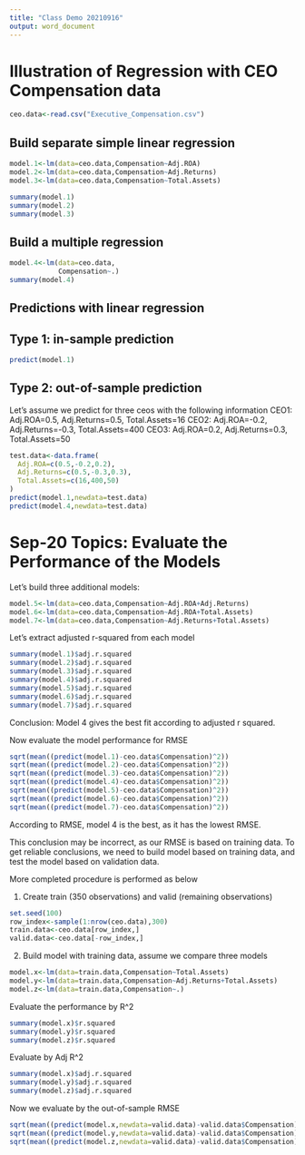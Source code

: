 ```yaml
---
title: "Class Demo 20210916"
output: word_document
---
```


# Illustration of Regression with CEO Compensation data
```r
ceo.data<-read.csv("Executive_Compensation.csv")
```

## Build separate simple linear regression
```r
model.1<-lm(data=ceo.data,Compensation~Adj.ROA)
model.2<-lm(data=ceo.data,Compensation~Adj.Returns)
model.3<-lm(data=ceo.data,Compensation~Total.Assets)

summary(model.1)
summary(model.2)
summary(model.3)
```

## Build a multiple regression
```r
model.4<-lm(data=ceo.data,
            Compensation~.)
summary(model.4)
```

## Predictions with linear regression
## Type 1: in-sample prediction
```r
predict(model.1)
```

## Type 2: out-of-sample prediction
Let's assume we predict for three ceos with the following information
CEO1: Adj.ROA=0.5, Adj.Returns=0.5, Total.Assets=16
CEO2: Adj.ROA=-0.2, Adj.Returns=-0.3, Total.Assets=400
CEO3: Adj.ROA=0.2, Adj.Returns=0.3, Total.Assets=50

```r
test.data<-data.frame(
  Adj.ROA=c(0.5,-0.2,0.2),
  Adj.Returns=c(0.5,-0.3,0.3),
  Total.Assets=c(16,400,50)
)
predict(model.1,newdata=test.data)
predict(model.4,newdata=test.data)
```


# Sep-20 Topics: Evaluate the Performance of the Models
Let's build three additional models:
```r
model.5<-lm(data=ceo.data,Compensation~Adj.ROA+Adj.Returns)
model.6<-lm(data=ceo.data,Compensation~Adj.ROA+Total.Assets)
model.7<-lm(data=ceo.data,Compensation~Adj.Returns+Total.Assets)
```

Let's extract adjusted r-squared from each model
```r
summary(model.1)$adj.r.squared
summary(model.2)$adj.r.squared
summary(model.3)$adj.r.squared
summary(model.4)$adj.r.squared
summary(model.5)$adj.r.squared
summary(model.6)$adj.r.squared
summary(model.7)$adj.r.squared

```
Conclusion: Model 4 gives the best fit according to adjusted r squared.

Now evaluate the model performance for RMSE
```r
sqrt(mean((predict(model.1)-ceo.data$Compensation)^2))
sqrt(mean((predict(model.2)-ceo.data$Compensation)^2))
sqrt(mean((predict(model.3)-ceo.data$Compensation)^2))
sqrt(mean((predict(model.4)-ceo.data$Compensation)^2))
sqrt(mean((predict(model.5)-ceo.data$Compensation)^2))
sqrt(mean((predict(model.6)-ceo.data$Compensation)^2))
sqrt(mean((predict(model.7)-ceo.data$Compensation)^2))

```

According to RMSE, model 4 is the best, as it has the lowest RMSE.

This conclusion may be incorrect, as our RMSE is based on training data. To get reliable conclusions, we need to build model based on training data, and test the model based on validation data.

More completed procedure is performed as below

1) Create train (350 observations) and valid  (remaining observations)
```r
set.seed(100)
row_index<-sample(1:nrow(ceo.data),300)
train.data<-ceo.data[row_index,]
valid.data<-ceo.data[-row_index,]
```

2) Build model with training data, assume we compare three models
```r
model.x<-lm(data=train.data,Compensation~Total.Assets)
model.y<-lm(data=train.data,Compensation~Adj.Returns+Total.Assets)
model.z<-lm(data=train.data,Compensation~.)
```

Evaluate the performance by R^2
```r
summary(model.x)$r.squared
summary(model.y)$r.squared
summary(model.z)$r.squared
```

Evaluate by Adj R^2
```r
summary(model.x)$adj.r.squared
summary(model.y)$adj.r.squared
summary(model.z)$adj.r.squared
```
Now we evaluate by the out-of-sample RMSE
```r
sqrt(mean((predict(model.x,newdata=valid.data)-valid.data$Compensation)^2))
sqrt(mean((predict(model.y,newdata=valid.data)-valid.data$Compensation)^2))
sqrt(mean((predict(model.z,newdata=valid.data)-valid.data$Compensation)^2))
```